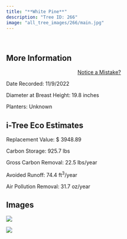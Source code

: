 ```yaml
---
title: "**White Pine**"
description: "Tree ID: 266"
image: "all_tree_images/266/main.jpg"
---
```


<br>

## **More Information**
::: column-margin
<center><a class="button" href="https://forms.gle/W6f5nwYxrM33hF4f7">Notice a Mistake?</a></center>
:::


Date Recorded:  11/9/2022

Diameter at Breast Height:  19.8  inches

Planters:  Unknown

## **i-Tree Eco Estimates**


 Replacement Value: $ 3948.89

 Carbon Storage:  925.7  lbs

 Gross Carbon Removal:  22.5  lbs/year

 Avoided Runoff:  74.4  ft<sup>3</sup>/year

 Air Pollution Removal:  31.7  oz/year

## **Images**


 ![](all_tree_images/266/IMG_7326.jpg)

 ![](all_tree_images/266/main.jpg)
